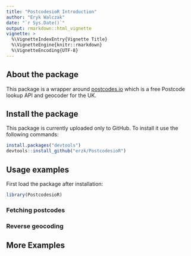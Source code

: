 ```yaml
---
title: "PostcodesioR Introduction"
author: "Eryk Walczak"
date: "`r Sys.Date()`"
output: rmarkdown::html_vignette
vignette: >
  %\VignetteIndexEntry{Vignette Title}
  %\VignetteEngine{knitr::rmarkdown}
  %\VignetteEncoding{UTF-8}
---
```


## About the package

This package is a wrapper around [postcodes.io](http://postcodes.io/) which is a free Postcode lookup API and geocoder for the UK.

## Install the package

This package is currently uploaded only to GitHub. To install it use the following commands:

```r
install.packages("devtools")
devtools::install_github("erzk/PostcodesioR")
```

## Usage examples

First load the package after installation:

```r
library(PostcodesioR)
```

### Fetching postcodes

### Reverse geocoding


## More Examples
